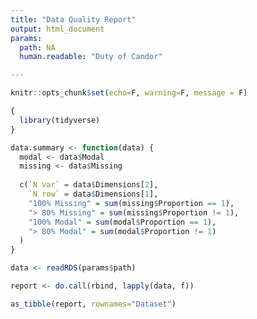 ```yaml
---
title: "Data Quality Report"
output: html_document
params:
  path: NA 
  human.readable: "Duty of Candor"

---
```


```r
knitr::opts_chunk$set(echo=F, warning=F, message = F)
```

``` r
{
  library(tidyverse)
}

data.summary <- function(data) {
  modal <- data$Modal
  missing <- data$Missing
    
  c(`N var` = data$Dimensions[2],
    `N row` = data$Dimensions[1],
    "100% Missing" = sum(missing$Proportion == 1),
    "> 80% Missing" = sum(missing$Proportion != 1),
    "100% Modal" = sum(modal$Proportion == 1),
    "> 80% Modal" = sum(modal$Proportion != 1)
  )
}

data <- readRDS(params$path)

report <- do.call(rbind, lapply(data, f)) 

as_tibble(report, rownames="Dataset")

```

